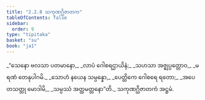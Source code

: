```yaml
---
title: "2.2.8 သကုဏဂ္ဃိဇာတက"
tableOfContents: false
sidebar:
  order: 9
type: "tipitaka"
basket: "su"
book: "ja1"
---
```



<DynamicBreadcrumb />

<Division number="35" book="ja1">

<Paragraph number="395" type="verses" book="ja1">
_“သေနော ဗလသာ ပတမာနော,_  
_လာပံ ဂေါစရဌာယိနံ;_  
_သဟသာ အဇ္ဈပ္ပတ္တောဝ,_  
_မရဏံ တေနုပါဂမိ._  

</Paragraph>

</Division>
<Division number="36" book="ja1">

<Paragraph number="396" type="verses" book="ja1">
_သောဟံ နယေန သမ္ပန္နော,_  
_ပေတ္တိကေ ဂေါစရေ ရတော;_  
_အပေတသတ္တု မောဒါမိ,_  
_သမ္ပဿံ အတ္ထမတ္တနော”တိ._  


</Paragraph>
</Division>

<Paragraph number="397" type="center" book="ja1">
သကုဏဂ္ဃိဇာတကံ အဋ္ဌမံ.
</Paragraph>